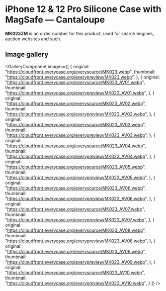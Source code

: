 
# iPhone 12 & 12 Pro Silicone Case with MagSafe — Cantaloupe

<Callout type='info' emoji='👉🏻'>**MK023ZM** is an order number for this product, used for search engines, auction websites and such.</Callout>

## Image gallery

<GalleryComponent
    images={[
      {
        original: "https://cloudfront.everycase.org/everysource/MK023.webp",
        thumbnail: "https://cloudfront.everycase.org/everypreview/MK023.webp",
      },
      {
        original: "https://cloudfront.everycase.org/everysource/MK023_AV01.webp",
        thumbnail: "https://cloudfront.everycase.org/everypreview/MK023_AV01.webp",
      },
      {
        original: "https://cloudfront.everycase.org/everysource/MK023_AV02.webp",
        thumbnail: "https://cloudfront.everycase.org/everypreview/MK023_AV02.webp",
      },
      {
        original: "https://cloudfront.everycase.org/everysource/MK023_AV03.webp",
        thumbnail: "https://cloudfront.everycase.org/everypreview/MK023_AV03.webp",
      },
      {
        original: "https://cloudfront.everycase.org/everysource/MK023_AV04.webp",
        thumbnail: "https://cloudfront.everycase.org/everypreview/MK023_AV04.webp",
      },
      {
        original: "https://cloudfront.everycase.org/everysource/MK023_AV05.webp",
        thumbnail: "https://cloudfront.everycase.org/everypreview/MK023_AV05.webp",
      },
      {
        original: "https://cloudfront.everycase.org/everysource/MK023_AV06.webp",
        thumbnail: "https://cloudfront.everycase.org/everypreview/MK023_AV06.webp",
      },
      {
        original: "https://cloudfront.everycase.org/everysource/MK023_AV07.webp",
        thumbnail: "https://cloudfront.everycase.org/everypreview/MK023_AV07.webp",
      },
      {
        original: "https://cloudfront.everycase.org/everysource/MK023_AV08.webp",
        thumbnail: "https://cloudfront.everycase.org/everypreview/MK023_AV08.webp",
      },
      {
        original: "https://cloudfront.everycase.org/everysource/MK023_AV09.webp",
        thumbnail: "https://cloudfront.everycase.org/everypreview/MK023_AV09.webp",
      },
      {
        original: "https://cloudfront.everycase.org/everysource/MK023_AV10.webp",
        thumbnail: "https://cloudfront.everycase.org/everypreview/MK023_AV10.webp",
      }
    ]}
  />
